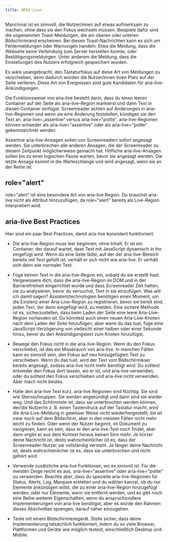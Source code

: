 ```yaml
---
title: ARIA-Live
---
```


Manchmal ist es sinnvoll, die Nutzer/innen auf etwas aufmerksam zu machen, ohne dass sie den Fokus wechseln müssen. Beispiele
dafür sind die sogenannten Toast-Meldungen, die am oberen oder unteren Bildschirmrand erscheinen. Bei diesen Toast-Nachrichten
kann es sich um Fehlermeldungen oder Warnungen handeln. Etwa die Meldung, dass die Webseite keine Verbindung zum Server
herstellen konnte, oder Bestätigungsmeldungen. Unter anderem die Meldung, dass die Einstellungen des Nutzers erfolgreich
gespeichert wurden.

Es wäre unangebracht, den Tastaturfokus auf diese Art von Meldungen zu verschieben, denn dadurch würden die Nutzer/innen ihren
Platz auf der Seite verlieren. Diese Art von Ereignissen sind gute Kandidaten für aria-live-Ankündigungen.

Die Funktionsweise von aria-live besteht darin, dass du einen leeren Container auf der Seite als aria-live-Region markierst und
dann Text in diesen Container einfügst. Screenreader achten auf Änderungen in aria-live-Regionen und wenn sie eine Änderung
feststellen, kündigen sie den Text an. aria-live=„assertive“ versus aria-live="polite". aria-live-Regionen können entweder
als aria-live="assertive" oder als aria-live="polite" gekennzeichnet werden.

Assertive aria-live-Ansagen sollen von Screenreadern sofort angesagt werden. Sie unterbrechen alle anderen Ansagen, die der
Screenreader zu diesem Zeitpunkt möglicherweise gemacht hat. Höfliche aria-live-Ansagen sollen bis zu einer logischen Pause
warten, bevor sie angesagt werden. Die letzte Ansage kommt in die Warteschlange und wird angesagt, wenn sie an der Reihe ist.

## role="alert"

role="alert" ist eine besondere Art von aria-live Region. Du brauchst aria-live nicht als Attribut hinzuzufügen, da role="alert"
bereits als Live-Region interpretiert wird.

## aria-live Best Practices

Hier sind ein paar Best Practices, damit aria-live konsistent funktioniert.

- Die aria-live-Region muss leer beginnen, ohne Inhalt. Er ist ein Container, der darauf wartet, dass Text mit JavaScript dynamisch
  in ihn eingefügt wird. Wenn du eine Seite lädst, auf der der aria-live-Bereich bereits mit Text gefüllt ist, verhält er sich nicht
  wie aria-live. Er verhält sich dann wie normaler Text.

- Füge keinen Text in die aria-live-Region ein, sobald du sie erstellt hast. Vergewissere dich, dass die aria-live-Region im DOM
  und in der Barrierefreiheit eingerichtet wurde und dass Screenreader Zeit hatten, sie zu analysieren, bevor du versuchst, Text
  in sie einzufügen. Was will ich damit sagen? Assistenztechnologien benötigen einen Moment, um die Existenz einer Aria-Live-Region
  zu registrieren, bevor sie bereit sind, jeden Text, der darin eingefügt wird, zu melden. Eine sichere Methode ist es,
  sicherzustellen, dass beim Laden der Seite eine leere Aria-Live-Region vorhanden ist. Du könntest auch einen neuen Aria-Live-Knoten
  nach dem Laden der Seite hinzufügen, aber wenn du das tust, füge eine JavaScript-Verzögerung von vielleicht einer halben oder
  einer Sekunde hinzu, bevor du den Ankündigungstext zum Knoten hinzufügst.

- Bewege den Fokus nicht in die aria-live-Region. Wenn du den Fokus verschiebst, ist das ein Missbrauch von aria-live. In manchen
  Fällen kann es sinnvoll sein, den Fokus auf neu hinzugefügten Text zu verschieben. Wenn du das tust, wird der Text vom
  Bildschirmleser bereits angesagt, sodass aria-live nicht mehr benötigt wird. Du solltest entweder den Fokus dort lassen, wo
  er ist, und aria-live verwenden, oder du solltest den Fokus verschieben und aria-live nicht verwenden. Aber mach nicht beides.

- Halte den aria-live Text kurz. aria-live Regionen sind flüchtig. Sie sind wie Sternschnuppen. Sie werden angekündigt und
  dann sind sie wieder weg. Und das Schlimmste ist, dass sie unterbrochen werden können, der/die Nutzer/in z. B. einen Tastendruck
  auf der Tastatur macht, wird die Aria-Live-Meldung in gewisser Weise nicht wiederhergestellt; sie ist zwar noch auf dem Bildschirm,
  aber in den meisten Fällen nicht mehr leicht zu finden. Oder wenn der Nutzer beginnt, im Dokument zu navigieren, kann es sein,
  dass er den aria-live-Text noch findet, aber dann ergibt er aus dem Kontext heraus keinen Sinn mehr. Je kürzer deine Nachricht
  ist, desto wahrscheinlicher ist es, dass der Screenreader-Nutzer sie vollständig versteht. Je länger deine Nachricht ist, desto
  wahrscheinlicher ist es, dass sie unterbrochen und nicht gehört wird.

- Verwende zusätzliche aria-live Funktionen, wo es sinnvoll ist. Für die meisten Dinge reicht es aus, aria-live="assertive" oder
  aria-live="polite" zu verwenden. Beachte aber, dass du spezielle aria-live-Regionen für Status, Alerts, Log, Marquee erstellen
  und du wählen kannst, ob du nur Elemente ankündigen willst, die zu einer aria-live-Region hinzugefügt werden, oder nur Elemente,
  wenn sie entfernt werden, und es gibt noch eine Reihe weiterer Eigenschaften, wenn du anspruchsvollere Implementierungen von
  aria-live benötigst, aber es würde den Rahmen dieses Abschnittes sprengen, darauf näher einzugehen.

- Teste mit einem Bildschirmlesegerät. Stelle sicher, dass deine Implementierung tatsächlich funktioniert, indem du so viele
  Browser, Plattformen und Geräte wie möglich testest, einschließlich Desktop und Mobile.
